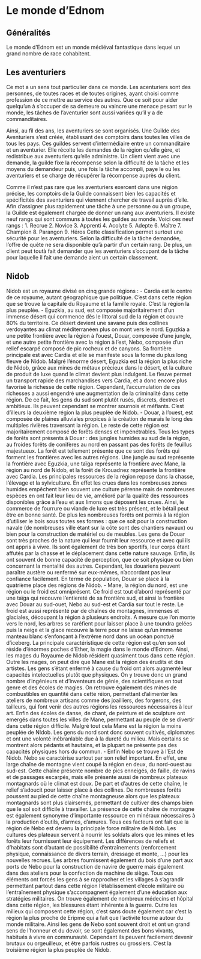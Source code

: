 # Le monde d'Ednom

## Généralités

Le monde d'Ednom est un monde médiéval fantastique dans lequel un grand nombre de race cohabitent.

## Les aventuriers

Ce mot a un sens tout particulier dans ce monde. Les acenturiers sont des personnes, de toutes races et de toutes origines, ayant choisi comme profession de ce mettre au service des autres. Que ce soit pour aider quelqu'un à s'occuper de sa demeure ou vaincre une menace pesant sur le monde, les tâches de l'aventurier sont aussi variées qu'il y a de commanditaires. 

Ainsi, au fil des ans, les aventuriers se sont organisés. Une Guilde des Aventuriers s'est créée, établissant des comptoirs dans toutes les villes de tous les pays. Ces guildes servent d'intermédiaire entre un commanditaire et un aventurier. Elle récolte les demandes de la région qu'elle gère, et redistribue aux aventuriers qu'elle administre. Un client vient avec une demande, la guilde fixe la récompense selon la difficulté de la tâche et les moyens du demandeur puis, une fois la tâche accompli, paye le ou les aventuriers et se charge de récupérer la récompense auprès du client. 

Comme il n'est pas rare que les aventuriers exercent dans une région précise, les comptoirs de la Guilde connaissent bien les capacités et spécificités des aventuriers qui viennent chercher de travail auprès d'elle. Afin d'assigner plus rapidement une tâche à une personne ou à un groupe, la Guilde est également chargée de donner un rang aux aventuriers. Il existe neuf rangs qui sont communs à toutes les guildes au monde. Voici ces neuf rangs : 
1. Recrue
2. Novice
3. Apprenti
4. Acolyte
5. Adepte 
6. Maître
7. Champion
8. Parangon
9. Héros
Cette classification permet surtout une sécurité pour les aventuriers. Selon la difficulté de la tâche demandée, l'offre de quête ne sera disponible qu'à partir d'un certain rang. De plus, un client peut toutà fait demander que les aventuriers s'occupant de la tâche pour laquelle il fait une demande aient un certain classement.  

## Nidob

Nidob est un royaume divisé en cinq grande régions :
- Cardia est le centre de ce royaume, autant géographique que politique. C'est dans cette région que se trouve la capitale du Royaume et la famille royale. C'est la région la plus peuplée. 
- Eguzkia, au sud, est composée majoritairement d'un immense désert qui commence dès le littoral sud de la région et couvre 80% du territoire. Ce désert devient une savane puis des collines verdoyantes au climat méditerranéen plus on mont vers le nord. Eguzkia a une petite frontière avec la région à l'ouest, Douar, composée d'une jungle, et une autre petite frontière avec la région à l'est, Nebo, composée d'un relief escarpé composé de pic rocheux et de canyons. Sa frontière principale est avec Cardia et elle se manifeste sous la forme du plus long fleuve de Nidob. Malgré l'énorme désert, Eguzkia est la région la plus riche de Nidob, grâce aux mines de métaux précieux dans le désert, et la culture de produit de luxe quand le climat devient plus indulgent. Le fleuve permet un transport rapide des marchandises vers Cardia, et a donc encore plus favorisé la richesse de cette région. Cependant, l'accumulation de ces richesses a aussi engendré une augmentation de la criminalité dans cette région. De ce fait, les gens du sud sont plutôt rusés, discrets, dextres et ambitieux. Ils peuvent cependant se montrer sournois et méfiants. C'est d'illeurs la deuxième région la plus peuplée de Nidob.
- Douar, à l'ouest, est composée de plaines alluviales propices à la création de marais le long des multiples rivières traversant la région. Le reste de cette région est majoritairement composé de forêts denses et impénétrables. Tous les types de forêts sont présents à Douar : des jungles humides au sud de la région, au froides forêts de conifères au nord en passant pas des forêts de feuillus majestueux. La forêt est tellement présente que ce sont des forêts qui forment les frontières avec les autres régions. Une jungle au sud représente la frontière avec Eguzkia, une taïga représente la frontière avec Mane, la région au nord de Nidob, et la forêt de Krouadnez représente la frontière avec Cardia. Les principales ressources de la région repose dans la chasse, l'élevage et la sylviculture. En effet les crues dans les nombreuses zones humides empêchent bien souvent une culture pérenne mais de nombreuses espèces en ont fait leur lieu de vie, amélioré par la qualité des ressources disponibles grâce à l'eau et aux limons que déposent les crues. Ainsi, le commerce de fourrure ou viande de luxe est très présent, et le bétail peut être en bonne santé. De plus les nombreuses forêts ont permis à la région d'utiliser le bois sous toutes ses formes : que ce soit pour la construction navale (de nombreuses ville étant sur la côte sont des chantiers navaux) ou bien pour la construction de matériel ou de meubles. Les gens de Douar sont très proches de la nature qui leur fournit leur ressource et avec qui ils ont appris à vivre. Ils sont également de très bon sportifs, leur corps étant affutés par la chasse et le déplacement dans cette nature sauvage. Enfin, ils ont souvent de bonne capacité de perception, que ce soit physique ou bien concernant la mentalité des autres. Cependant, les douariens peuvent paraître austère ou renfermé sur eux-mêmes, n'accordant pas leur confiance facilement. En terme de population, Douar se place à la quatrième place des régions de Nidob.
- Mane, la région du nord, est une région ou le froid est omniprésent. Ce froid est tout d'abord représenté par une taïga qui recouvre l'entiereté de sa frontière sud, et ainsi la frontière avec Douar au sud-ouet, Nebo au sud-est et Cardia sur tout le reste. Le froid est aussi représenté par de chaînes de montagnes, immenses et glaciales, découpant la région à plusieurs endroits. A mesure que l'on monte vers le nord, les arbres se raréfient pour laisser place à une toundra gelées puis la neige et la glace recouvre la terre pour ne laisse qu'un immense manteau blanc s'enfonçant à l'extrême nord dans un océan ponctué d'iceberg. La principale caractéristique de cette région est qu'en son sol réside d'énormes poches d'Ether, la magie dans le monde d'Ednom. Ainsi, les mages du Royaume de Nidob résident quasiment tous dans cette région. Outre les mages, on peut dire que Mane est la région des érudits et des artistes. Les gens s'étant enfermé à cause du froid ont alors augmenté leur capacités intelectuelles plutôt que physiques. On y trouve donc un grand nombre d'ingénieurs et d'inventeurs de génie, des scientifiques en tout genre et des écoles de magies. On retrouve également des mines de combustibles en quantité dans cette réion, permettant d'alimenter les ateliers de nombreux artisans comme des joailliers, des forgerons, des tailleurs, qui font venir des autres régions les ressources nécessaires à leur art. Enfin des écoles de danse, de chant, de peinture et de sculpture ont emergés dans toutes les villes de Mane, permettant au peuple de se divertir dans cette région difficile. Malgré tout cela Mane est la région la moins peuplée de NIdob. Les gens du nord sont donc souvent cultivés, diplomates et ont une volonté inébranlable due à la dureté du milieu. Mais certains se montrent alors pédants et hautains, et la plupart ne présente pas des capacités physiques hors du commun.
- Enfin Nebo se trouve à l'Est de Nidob. Nebo se caractérise surtout par son relief important. En effet, une large chaîne de montagne vient coupé la région en deux, du nord-ouest au sud-est. Cette chaîne présente nombre de pics enneigés, de faille, de ravins et de passages escarpés, mais elle présente aussi de nombreux plateaux montagnards où le climat est doux. De part et d'autres de cette chaîne, le relief s'adoucit pour laisser place à des collines. De nombreuses forêts poussent au pied de cette chaîne montagneuse alors que les plateaux montagnards sont plus clairsemés, permettant de cultiver des champs bien que le sol soit difficile à travailler. La présence de cette chaîne de montagne est également synonyme d'importante ressource en minéraux nécessaires à la production d'outils, d'armes, d'amures. Tous ces facteurs ont fait que la région de Nebo est devenu la principale force militaire de Nidob. Les cultures des plateaux servent à nourrir les soldats alors que les mines et les forêts leur fournissent leur équipement. Les différences de reliefs et d'habitats sont d'autant de possibilité d'entraînements (renforcement physique, connaissance de divers terrain, dressage et monte, ...) pour les nouvelles recrues. Les arbres fournissent également du bois d'une part aux ports de Nebo pour la construction de navire de guerre mais également dans des ateliers pour la confection de machine de siège. Tous ces éléments ont forcés les gens à se rapprocher et les villages à s'agrandir permettant partout dans cette région l'établissement d'école militaire où l'entraînement physique s'accompagnent également d'une éducation aux stratégies militaires. On trouve également de nombreux médecins et hôpital dans cette région, les blessures étant inhérente à la guerre. Outre les milieux qui composent cette région, c'est sans doute également car c'est la région la plus proche de Eripme qui a fait que l'activité tourne autour du monde militaire. Ainsi les gens de Nebo sont souvent droit et ont un grand sens de l'honneur et du devoir, se sont également des bons vivants, habitués à vivre en communauté. Cependant ils peuvent facilement devenir brutaux ou orgeuilleux, et être parfois rustres ou grossiers. C'est la troisième région la plus peuplée de Nidob.